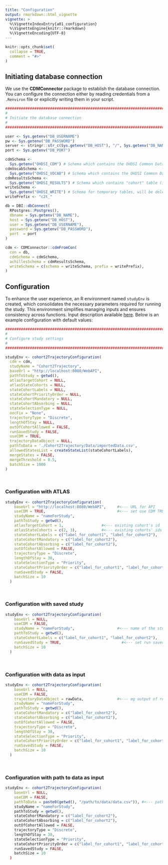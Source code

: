 ```yaml
---
title: "Configuration"
output: rmarkdown::html_vignette
vignette: >
  %\VignetteIndexEntry{a01_configuration}
  %\VignetteEngine{knitr::rmarkdown}
  %\VignetteEncoding{UTF-8}
---
```


```r
knitr::opts_chunk$set(
  collapse = TRUE,
  comment = "#>"
)
```

## Initiating database connection

We use the **CDMConnector** package to establish the database connection. You can configure the connection either by reading credentials from a `.Renviron` file or explicitly writing them in your script.

```r
################################################################################
#
# Initiate the database connection
#
#################################################################################

user <- Sys.getenv("DB_USERNAME")
pw <- Sys.getenv("DB_PASSWORD")
server <- stringr::str_c(Sys.getenv("DB_HOST"), "/", Sys.getenv("DB_NAME"))
port <- Sys.getenv("DB_PORT")

cdmSchema <-
  Sys.getenv("OHDSI_CDM") # Schema which contains the OHDSI Common Data Model
cdmVocabSchema <-
  Sys.getenv("OHDSI_VOCAB") # Schema which contains the OHDSI Common Data Model vocabulary tables.
cdmResultsSchema <-
  Sys.getenv("OHDSI_RESULTS") # Schema which contains "cohort" table (is not mandatory)
writeSchema <-
  Sys.getenv("OHDSI_WRITE") # Schema for temporary tables, will be deleted
writePrefix <- "c2t_"

db = DBI::dbConnect(
  RPostgres::Postgres(),
  dbname = Sys.getenv("DB_NAME"),
  host = Sys.getenv("DB_HOST"),
  user = Sys.getenv("DB_USERNAME"),
  password = Sys.getenv("DB_PASSWORD"),
  port  = port
)

cdm <- CDMConnector::cdmFromCon(
  con = db,
  cdmSchema = cdmSchema,
  achillesSchema = cdmResultsSchema,
  writeSchema = c(schema = writeSchema, prefix = writePrefix),
)
```

## Configuration

To enhance the user experience, an R environment named `studyEnv` is created, which consolidates the necessary parameters required for running the study. This environment simplifies managing inputs and ensures consistency across functions. Input description available [here](../reference/cohort2TrajectoryConfiguration.html). Below is an example configuration with default values: 

```r
################################################################################
#
# Configure study settings
#
################################################################################

studyEnv <- cohort2TrajectoryConfiguration(
  cdm = cdm,
  studyName = "Cohort2Trajectory",
  baseUrl = "http://localhost:8080/WebAPI",
  pathToStudy = getwd(),
  atlasTargetCohort = NULL,
  atlasStateCohorts = NULL,
  stateCohortLabels = NULL,
  stateCohortPriorityOrder = NULL,
  stateCohortMandatory = NULL,
  stateCohortAbsorbing = NULL,
  stateSelectionType = NULL,
  oocFix = "None",
  trajectoryType = "Discrete",
  lengthOfStay = NULL,
  outOfCohortAllowed = FALSE,
  runSavedStudy = FALSE,
  useCDM = TRUE,
  trajectoryDataObject = NULL,
  pathToData = './Cohort2Trajectory/Data/importedData.csv',
  allowedStatesList = createStateList(stateCohortLabels),
  mergeStates = FALSE,
  mergeThreshold = 0.5,
  batchSize = 1000
) 
```

<br>

### Configuration with ATLAS

```r

studyEnv <- cohort2TrajectoryConfiguration(
    baseUrl = "http://localhost:8080/WebAPI",     #<--- URL for API
    useCDM = TRUE,                                #<--- set use CDM TRUE
    studyName = "nameForStudy",
    pathToStudy = getwd(),
    atlasTargetCohort = 1,                 #<--- existing cohort's id
    atlasStateCohorts = c(2, 3),           #<--- existing cohorts' ids
    stateCohortLabels = c("label_for_cohort1", "label_for_cohort2"),
    stateCohortMandatory = c("label_for_cohort2"),
    stateCohortAbsorbing = c("label_for_cohort2"),
    outOfCohortAllowed = FALSE,
    trajectoryType = "Discrete",
    lengthOfStay = 30,
    stateSelectionType = "Priority",
    stateCohortPriorityOrder = c("label_for_cohort1", "label_for_cohort2"),
    runSavedStudy = FALSE,
    batchSize = 10
  )

```

<br>

### Configuration with saved study 

```r

studyEnv <- cohort2TrajectoryConfiguration(
    baseUrl = NULL,     
    useCDM = FALSE,                                
    studyName = "nameForStudy",                   #<--- name of the study in trajectorySettings.csv
    pathToStudy = getwd(),
    stateCohortLabels = c("label_for_cohort1", "label_for_cohort2"),
    runSavedStudy = TRUE,                           #<--- set run saved study to true
    batchSize = 10
  )

```

<br>

### Configuration with data as input

```r

studyEnv <- cohort2TrajectoryConfiguration(
    baseUrl = NULL,   
    useCDM = FALSE,                       
    trajectoryDataObject = rawData,               #<--- eg output of read.csv
    studyName = "nameForStudy",
    pathToStudy = getwd(),
    stateCohortMandatory = c("label_for_cohort2"),
    stateCohortAbsorbing = c("label_for_cohort2"),
    outOfCohortAllowed = FALSE,
    trajectoryType = "Discrete",
    lengthOfStay = 30,
    stateSelectionType = "Priority",
    stateCohortPriorityOrder = c("label_for_cohort1", "label_for_cohort2"),
    runSavedStudy = FALSE,
    batchSize = 10
  )

```

<br>

### Configuration with path to data as input

```r

studyEnv <- cohort2TrajectoryConfiguration(
    baseUrl = NULL,   
    useCDM = FALSE,                       
    pathToData = paste0(getwd(), "/path/to/data/data.csv")), #<--- path to data as input
    studyName = "nameForStudy",
    pathToStudy = getwd(),
    stateCohortMandatory = c("label_for_cohort2"),
    stateCohortAbsorbing = c("label_for_cohort2"),
    outOfCohortAllowed = FALSE,
    trajectoryType = "Discrete",
    lengthOfStay = 30,
    stateSelectionType = "Priority",
    stateCohortPriorityOrder = c("label_for_cohort1", "label_for_cohort2"),
    runSavedStudy = FALSE,
    batchSize = 10
  )

```
